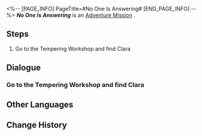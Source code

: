 <%-- [PAGE_INFO]
PageTitle=#No One Is Answering#
[END_PAGE_INFO] --%>
{{Stub|Dialogue, characters, and location(s)}}
{{Mission Infobox
|id            = 2010910
|title         = 
|image         = Mission No One Is Answering.png
|type          = Adventure
|event_name    = 
|chapter       = 
|requirements  = Complete {{cx}}<!--Hidden Exploration Objective ID 2010908--> and wait for the next Daily [[Reset]]
|summary       = <!--official mission summary from Fate's Atlas-->
|characters    = <!--characters that appear in this mission-->
|startLocation = <!--location as it intially appears on the mission screen-->
|world         = <!--i.e. Penacony-->
|area          = <!--i.e. A Child's Dream-->
|prev          = 
|next          = 
|exp           = 
|credits       = 
|stellarJade   = 
|other         = 
}}
'''''No One Is Answering''''' is an [[Adventure Mission]]<!--in [world]-->.

==Steps==
# Go to the Tempering Workshop and find Clara

<!--
==Gameplay Notes==

--><!--
==Trial Character==

-->
==Dialogue==
{{Stub Dialogue}}
{{Dialogue Start}}
:{{tx}}
{{Dialogue End}}

===Go to the Tempering Workshop and find Clara===
{{Mission Description|type=adventure|location=<!--to be added-->|update|Clara sent you an invitation to go check out Pascal. Go meet up with Clara at the Tempering Workshop in Rivet Town.}}
{{Dialogue Start}}
:{{tx}}
{{Dialogue End}}

==Other Languages==
{{Other Languages
|en   = No One Is Answering
|zhs  = 无人接听
|zht  = 無人接聽
|ja   = 応答なし
|ko   = 무응답
|es   = No hay nadie en casa
|fr   = Personne ne répond
|ru   = Никто не отвечает
|th   = ไม่มีใครตอบรับ
|vi   = Không Ai Nghe Thấy
|de   = Niemand antwortet
|id   = Tidak Ada Jawaban
|pt   = Ninguém Responde
}}

==Change History==
{{Change History|1.0}}
